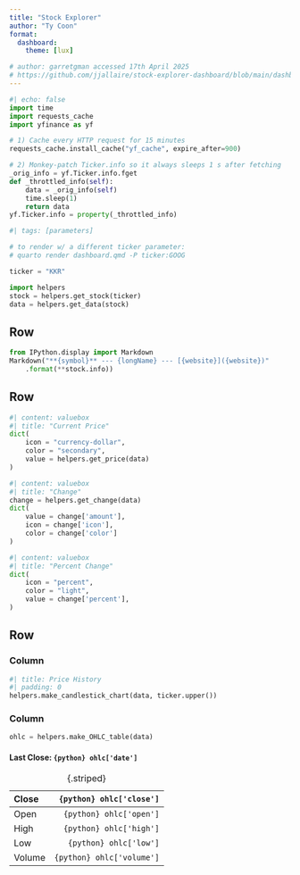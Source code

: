 ```yaml
---
title: "Stock Explorer"
author: "Ty Coon"
format: 
  dashboard:
    theme: [lux]

# author: garretgman accessed 17th April 2025
# https://github.com/jjallaire/stock-explorer-dashboard/blob/main/dashboard.qmd
---
```

```python
#| echo: false
import time
import requests_cache
import yfinance as yf

# 1) Cache every HTTP request for 15 minutes
requests_cache.install_cache("yf_cache", expire_after=900)

# 2) Monkey‑patch Ticker.info so it always sleeps 1 s after fetching
_orig_info = yf.Ticker.info.fget
def _throttled_info(self):
    data = _orig_info(self)
    time.sleep(1)
    return data
yf.Ticker.info = property(_throttled_info)
```

```python
#| tags: [parameters]

# to render w/ a different ticker parameter:
# quarto render dashboard.qmd -P ticker:GOOG

ticker = "KKR"
```

```python
import helpers
stock = helpers.get_stock(ticker)
data = helpers.get_data(stock)
```


## Row

```python
from IPython.display import Markdown
Markdown("**{symbol}** --- {longName} --- [{website}]({website})"
    .format(**stock.info))
```

## Row

```python
#| content: valuebox
#| title: "Current Price"
dict(
    icon = "currency-dollar",
    color = "secondary",
    value = helpers.get_price(data)
)
```


```python
#| content: valuebox
#| title: "Change"
change = helpers.get_change(data)
dict(
    value = change['amount'],
    icon = change['icon'],
    color = change['color']
) 
```

```python
#| content: valuebox
#| title: "Percent Change"
dict(
    icon = "percent",
    color = "light",
    value = change['percent'],
) 
```

## Row

### Column {width=75%}

```python
#| title: Price History
#| padding: 0
helpers.make_candlestick_chart(data, ticker.upper())
```

### Column {width=25%}

```python
ohlc = helpers.make_OHLC_table(data)
```

::: {.card}

#### Last Close: `{python} ohlc['date']`

| Close	 | `{python} ohlc['close']`  |
|:-------|--------------------------:|
| Open	 | `{python} ohlc['open']`   |
| High	 | `{python} ohlc['high']`   |
| Low	 | `{python} ohlc['low']`    |
| Volume | `{python} ohlc['volume']` |
: {.striped}

:::
